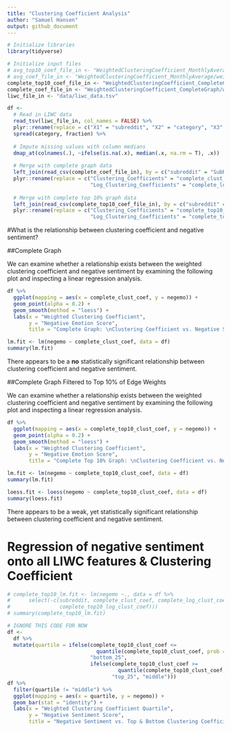 ```yaml
---
title: "Clustering Coefficient Analysis"
author: "Samuel Hansen"
output: github_document
---
```

```r
# Initialize libraries 
library(tidyverse)

# Initialize input files
# avg_top10_coef_file_in <- "WeightedClusteringCoefficient_MonthlyAverageTop10/weightedClusteringCoefficients.csv"
# avg_coef_file_in <- "WeightedClusteringCoefficient_MonthlyAverage/weightedClusteringCoefficients.csv"
complete_top10_coef_file_in <- "WeightedClusteringCoefficient_CompleteGraphTop10/weightedClusteringCoefficients.csv"
complete_coef_file_in <- "WeightedClusteringCoefficient_CompleteGraph/weightedClusteringCoefficients.csv"
liwc_file_in <- "data/liwc_data.tsv"

df <-
  # Read in LIWC data 
  read_tsv(liwc_file_in, col_names = FALSE) %>%
  plyr::rename(replace = c("X1" = "subreddit", "X2" = "category", "X3" = "fraction")) %>%
  spread(category, fraction) %>%
  
  # Impute missing values with column medians 
  dmap_at(colnames(.), ~ifelse(is.na(.x), median(.x, na.rm = T), .x))  %>%
  
  # Merge with complete graph data 
  left_join(read_csv(complete_coef_file_in), by = c("subreddit" = "SubReddit_Name")) %>%
  plyr::rename(replace = c("Clustering_Coefficients" = "complete_clust_coef", 
                           "Log_Clustering_Coefficients" = "complete_log_clust_coef")) %>%
  
  # Merge with complete top 10% graph data 
  left_join(read_csv(complete_top10_coef_file_in), by = c("subreddit" = "SubReddit_Name")) %>%
  plyr::rename(replace = c("Clustering_Coefficients" = "complete_top10_clust_coef", 
                           "Log_Clustering_Coefficients" = "complete_top10_log_clust_coef"))
```

#What is the relationship between clustering coefficient and negative sentiment? 

##Complete Graph 

We can examine whether a relationship exists between the weighted clustering
coefficient and negative sentiment by examining the following plot and 
inspecting a linear regression analysis. 
```r
df %>%
  ggplot(mapping = aes(x = complete_clust_coef, y = negemo)) +
  geom_point(alpha = 0.2) +
  geom_smooth(method = "loess") +
  labs(x = "Weighted Clustering Coefficient", 
       y = "Negative Emotion Score",
       title = "Complete Graph: \nClustering Coefficient vs. Negative Sentiment") 
```

```r
lm.fit <- lm(negemo ~ complete_clust_coef, data = df)
summary(lm.fit)
```

There appears to be a **no** statistically significant relationship
between clustering coefficient and negative sentiment. 

##Complete Graph Filtered to Top 10% of Edge Weights 

We can examine whether a relationship exists between the weighted clustering
coefficient and negative sentiment by examining the following plot and 
inspecting a linear regression analysis. 
```r
df %>%
  ggplot(mapping = aes(x = complete_top10_clust_coef, y = negemo)) +
  geom_point(alpha = 0.2) +
  geom_smooth(method = "loess") +
  labs(x = "Weighted Clustering Coefficient", 
       y = "Negative Emotion Score",
       title = "Complete Top 10% Graph: \nClustering Coefficient vs. Negative Sentiment") 
```

```r
lm.fit <- lm(negemo ~ complete_top10_clust_coef, data = df)
summary(lm.fit)
```


```r
loess.fit <- loess(negemo ~ complete_top10_clust_coef, data = df)
summary(loess.fit)
```

There appears to be a weak, yet statistically significant relationship
between clustering coefficient and negative sentiment. 

# Regression of negative sentiment onto all LIWC features & Clustering Coefficient 
```r
# complete_top10_lm.fit <- lm(negemo ~., data = df %>% 
#      select(-c(subreddit, complete_clust_coef, complete_log_clust_coef,
#                complete_top10_log_clust_coef)))
# summary(complete_top10_lm.fit)
```

```r
# IGNORE THIS CODE FOR NOW 
df <-
  df %>%
  mutate(quartile = ifelse(complete_top10_clust_coef <= 
                             quantile(complete_top10_clust_coef, prob = .25, na.rm = T),
                           "bottom_25",
                           ifelse(complete_top10_clust_coef >= 
                                    quantile(complete_top10_clust_coef, prob = .75, na.rm = T),
                                  "top_25", "middle")))
df %>%
  filter(quartile != "middle") %>%
  ggplot(mapping = aes(x = quartile, y = negemo)) +
  geom_bar(stat = "identity") +
  labs(x = "Weighted Clustering Coefficient Quartile",
       y = "Negative Sentiment Score",
       title = "Negative Sentiment vs. Top & Bottom Clustering Coefficient Quartiles")
```




